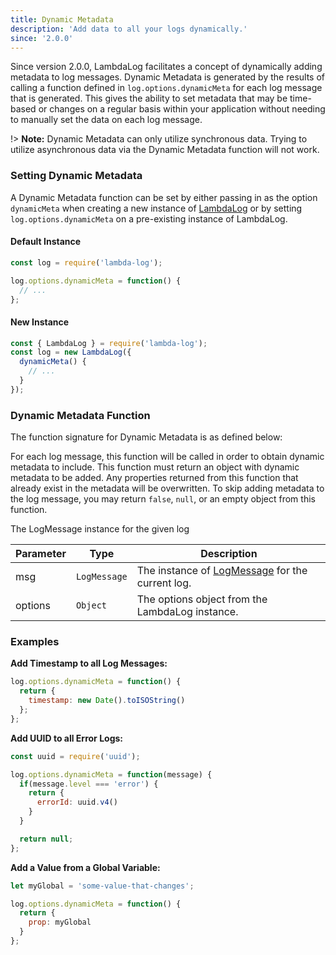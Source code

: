 ```yaml
---
title: Dynamic Metadata
description: 'Add data to all your logs dynamically.'
since: '2.0.0'
---
```


<since version="2.0.0" className="mb-4" />

Since version 2.0.0, LambdaLog facilitates a concept of dynamically adding metadata to log messages. Dynamic Metadata is generated by the results of calling a function defined in `log.options.dynamicMeta` for each log message that is generated. This gives the ability to set metadata that may be time-based or changes on a regular basis within your application without needing to manually set the data on each log message.

!> **Note:** Dynamic Metadata can only utilize synchronous data. Trying to utilize asynchronous data via the Dynamic Metadata function will not work.

### Setting Dynamic Metadata
A Dynamic Metadata function can be set by either passing in as the option `dynamicMeta` when creating a new instance of [LambdaLog](/docs/[v]/api#lambdalog) or by setting `log.options.dynamicMeta` on a pre-existing instance of LambdaLog.

<!--tabs-->
#### Default Instance
```js
const log = require('lambda-log');

log.options.dynamicMeta = function() {
  // ...
};
```

#### New Instance
```js
const { LambdaLog } = require('lambda-log');
const log = new LambdaLog({
  dynamicMeta() {
    // ...
  }
});
```
<!--/tabs-->


### Dynamic Metadata Function
The function signature for Dynamic Metadata is as defined below:

<h as="h4" type="function" text="function(msg, options)" />

For each log message, this function will be called in order to obtain dynamic metadata to include. This function must return an object with dynamic metadata to be added. Any properties returned from this function that already exist in the metadata will be overwritten. To skip adding metadata to the log message, you may return `false`, `null`, or an empty object from this function.

<scope text="LogMessage" link="/docs/[v]/api#logmessage">
  The LogMessage instance for the given log
</scope>

| Parameter | Type | Description |
| --------- | ---- | ----------- |
| msg | `LogMessage` | The instance of [LogMessage](/docs/[v]/api#logmessage) for the current log. |
| options | `Object` | The options object from the LambdaLog instance. |

### Examples

**Add Timestamp to all Log Messages:**
```js
log.options.dynamicMeta = function() {
  return {
    timestamp: new Date().toISOString()
  };
};
```

**Add UUID to all Error Logs:**
```js
const uuid = require('uuid');

log.options.dynamicMeta = function(message) {
  if(message.level === 'error') {
    return {
      errorId: uuid.v4()
    }
  }

  return null;
};
```

**Add a Value from a Global Variable:**
```js
let myGlobal = 'some-value-that-changes';

log.options.dynamicMeta = function() {
  return {
    prop: myGlobal
  }
};
```
